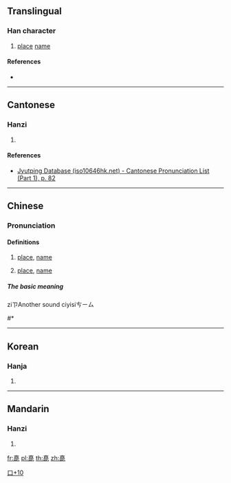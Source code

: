 ==Translingual==

===Han character===
{{Han char|rn=30|rad=口|as=10|sn=13|four=|canj=JMRP|ids=⿱直⿰口匕}}

# [[place]] [[name]]

====References====
* {{Han ref|kx=0204.111|dj=0426.300|hdz=10665.091|uh=55ED|ud=21997}}

----

==Cantonese==

===Hanzi===
{{yue-hanzi|jyut=[[zik6]]|y=jik6}}

# {{defn|lang=yue|sort=口10}}

====References====
* [http://www.iso10646hk.net/jp/document/download.jsp Jyutping Database (iso10646hk.net) - Cantonese Pronunciation List (Part 1), p. 82]

----

==Chinese==
{{zh-forms}}

===Pronunciation===
{{zh-pron
|m=zi
|ma=y
|c=zik6
|h=pfs=
|md=
|mn=
|w=
|mc=
|oc=
|cat=
}}
====Definitions====
{{zh-hanzi}}

#  [[place]], [[name]]
# {{qualifier|to turn, to transform}} [[place]], [[name]]
=====The basic meaning=====
ziㄗAnother sound ciyisiㄘㄧㄙ
#* {{zh-usex|韓國 地名 用 字。|The South Korean names.}}

----

==Korean==

===Hanja===
{{ko-hanja|hangeul=[[짓]]|rv=jit|mr=chit|y=cis}}

# {{defn|lang=ko|sort=口10}}

[[Category:Korean-only CJKV Characters|口+10]]

----

==Mandarin==

===Hanzi===
{{cmn-hanzi|pin=[[zhí]] ([[zhi2]])|wg=chih<sup>2</sup>}}

# {{defn|lang=cmn|sort=口10}}

[[fr:嗭]]
[[pl:嗭]]
[[th:嗭]]
[[zh:嗭]]